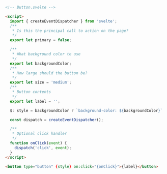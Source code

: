```html
<!-- Button.svelte -->

<script>
  import { createEventDispatcher } from 'svelte';
  /**
   * Is this the principal call to action on the page?
   */
  export let primary = false;

  /**
   * What background color to use
   */
  export let backgroundColor;
  /**
   * How large should the button be?
   */
  export let size = 'medium';
  /**
   * Button contents
   */
  export let label = '';

  $: style = backgroundColor ? `background-color: ${backgroundColor}` : '';

  const dispatch = createEventDispatcher();

  /**
   * Optional click handler
   */
  function onClick(event) {
    dispatch('click', event);
  }
</script>

<button type="button" {style} on:click="{onClick}">{label}</button>
```
